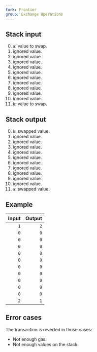```yaml
---
fork: Frontier
group: Exchange Operations
---
```


## Stack input

0. `a`: value to swap.
1. ignored value.
2. ignored value.
3. ignored value.
4. ignored value.
5. ignored value.
6. ignored value.
7. ignored value.
8. ignored value.
9. ignored value.
10. ignored value.
11. `b`: value to swap.

## Stack output

0. `b`: swapped value.
1. ignored value.
2. ignored value.
3. ignored value.
4. ignored value.
5. ignored value.
6. ignored value.
7. ignored value.
8. ignored value.
9. ignored value.
10. ignored value.
11. `a`: swapped value.

## Example

| Input | Output |
|------:|-------:|
| `1` | `2` |
| `0` | `0` |
| `0` | `0` |
| `0` | `0` |
| `0` | `0` |
| `0` | `0` |
| `0` | `0` |
| `0` | `0` |
| `0` | `0` |
| `0` | `0` |
| `0` | `0` |
| `2` | `1` |

## Error cases

The transaction is reverted in those cases:
- Not enough gas.
- Not enough values on the stack.
